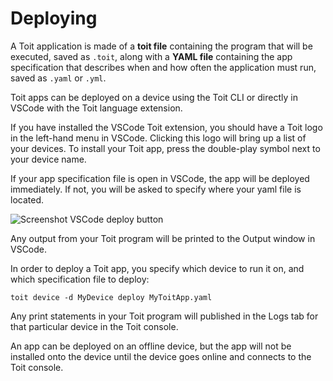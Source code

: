 
# Deploying

A Toit application is made of a **toit file** containing the program that will be executed, saved as `.toit`, along with a **YAML file** containing the app specification that describes when and how often the application must run, saved as `.yaml` or `.yml`.

Toit apps can be deployed on a device using the Toit CLI or directly in VSCode with the Toit language extension.

<Tabs>
<Tab label="VSCode">

If you have installed the VSCode Toit extension, you should have a Toit logo in the left-hand menu in VSCode. Clicking this logo will bring up a list of your devices.
To install your Toit app, press the double-play symbol next to your device name.

If your app specification file is open in VSCode, the app will be deployed immediately. If not, you will be asked to specify where your yaml file is located.

<img src={vscode_deploy} alt="Screenshot VSCode deploy button" />

Any output from your Toit program will be printed to the Output window in VSCode.

</Tab>
<Tab label="CLI">

In order to deploy a Toit app, you specify which device to run it on, and which specification file to deploy:

```shell
toit device -d MyDevice deploy MyToitApp.yaml
```

Any print statements in your Toit program will published in the Logs tab for that particular device in the Toit console.

</Tab>
</Tabs>

<Note>

An app can be deployed on an offline device, but the app will not be installed onto the device until the device goes online and connects to the Toit console.

</Note>
